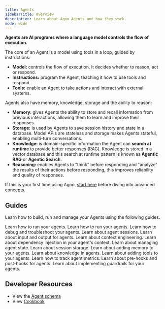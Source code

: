 ```yaml
---
title: Agents
sidebarTitle: Overview
description: Learn about Agno Agents and how they work.
mode: wide
---
```


**Agents are AI programs where a language model controls the flow of execution.**

The core of an Agent is a model using tools in a loop, guided by instructions:

- **Model:** controls the flow of execution. It decides whether to reason, act or respond.
- **Instructions:** program the Agent, teaching it how to use tools and respond.
- **Tools:** enable an Agent to take actions and interact with external systems.

Agents also have memory, knowledge, storage and the ability to reason:

- **Memory:** gives Agents the ability to store and recall information from previous interactions, allowing them to learn and improve their responses.
- **Storage:** is used by Agents to save session history and state in a database. Model APIs are stateless and storage makes Agents stateful, enabling multi-turn conversations.
- **Knowledge:** is domain-specific information the Agent can **search at runtime** to provide better responses (RAG). Knowledge is stored in a vector database and this search at runtime pattern is known as **Agentic RAG** or **Agentic Search**.
- **Reasoning:** enables Agents to "think" before responding and "analyze" the results of their actions before responding, this improves reliability and quality of responses.

<Tip>

If this is your first time using Agno, [start here](/introduction/quickstart) before diving into advanced concepts.

</Tip>

## Guides

Learn how to build, run and manage your Agents using the following guides.

<CardGroup cols={3}>
  <Card
    title="Building Agents"
    icon="wrench"
    iconType="duotone"
    href="/concepts/agents/building-agents"
  >
    Learn how to run your agents.
  </Card>
  <Card
    title="Running Agents"
    icon="user-robot"
    iconType="duotone"
    href="/concepts/agents/running-agents"
  >
    Learn how to run your agents.
  </Card>
  <Card
    title="Debugging Agents"
    icon="bug"
    iconType="duotone"
    href="/concepts/agents/debugging-agents"
  >
    Learn how to debug and troubleshoot your agents.
  </Card>
  <Card
    title="Agent Sessions"
    icon="comments"
    iconType="duotone"
    href="/concepts/agents/sessions"
  >
    Learn about agent sessions.
  </Card>
  <Card
    title="Input & Output"
    icon="fire"
    iconType="duotone"
    href="/concepts/agents/input-output"
  >
    Learn about input and output for agents.
  </Card>
  <Card
    title="Context Engineering"
    icon="file-lines"
    iconType="duotone"
    href="/concepts/agents/context"
  >
    Learn about context engineering.
  </Card>
  <Card
    title="Dependencies"
    icon="brackets-curly"
    iconType="duotone"
    href="/concepts/agents/dependencies"
  >
    Learn about dependency injection in your agent's context.
  </Card>
  <Card
    title="Agent State"
    icon="crystal-ball"
    iconType="duotone"
    href="/concepts/agents/state"
  >
    Learn about managing agent state.
  </Card>
  <Card
    title="Agent Storage"
    icon="database"
    iconType="duotone"
    href="/concepts/agents/storage"
  >
    Learn about session storage.
  </Card>
  <Card
    title="Memory"
    icon="head-side-brain"
    iconType="duotone"
    href="/concepts/agents/memory"
  >
    Learn about adding memory to your agents.
  </Card>
  <Card
    title="Knowledge"
    icon="books"
    iconType="duotone"
    href="/concepts/agents/knowledge"
  >
    Learn about knowledge in agents.
  </Card>
  <Card
    title="Tools"
    icon="wrench"
    iconType="duotone"
    href="/concepts/agents/tools"
  >
    Learn about adding tools to your agents.
  </Card>
  <Card
    title="Agent Metrics"
    icon="chart-line"
    iconType="duotone"
    href="/concepts/agents/metrics"
  >
    Learn how to track agent metrics.
  </Card>
  <Card
    title="Pre-hooks & Post-hooks"
    icon="link"
    iconType="duotone"
    href="/concepts/agents/pre-hooks-and-post-hooks"
  >
    Learn about pre-hooks and post-hooks for agents.
  </Card>
  <Card
    title="Guardrails"
    icon="shield-check"
    iconType="duotone"
    href="/concepts/agents/guardrails/overview"
  >
    Learn about implementing guardrails for your agents.
  </Card>
</CardGroup>

## Developer Resources

- View the [Agent schema](/reference/agents/agent)
- View [Cookbook](https://github.com/agno-agi/agno/tree/main/cookbook/agents/README.md)
